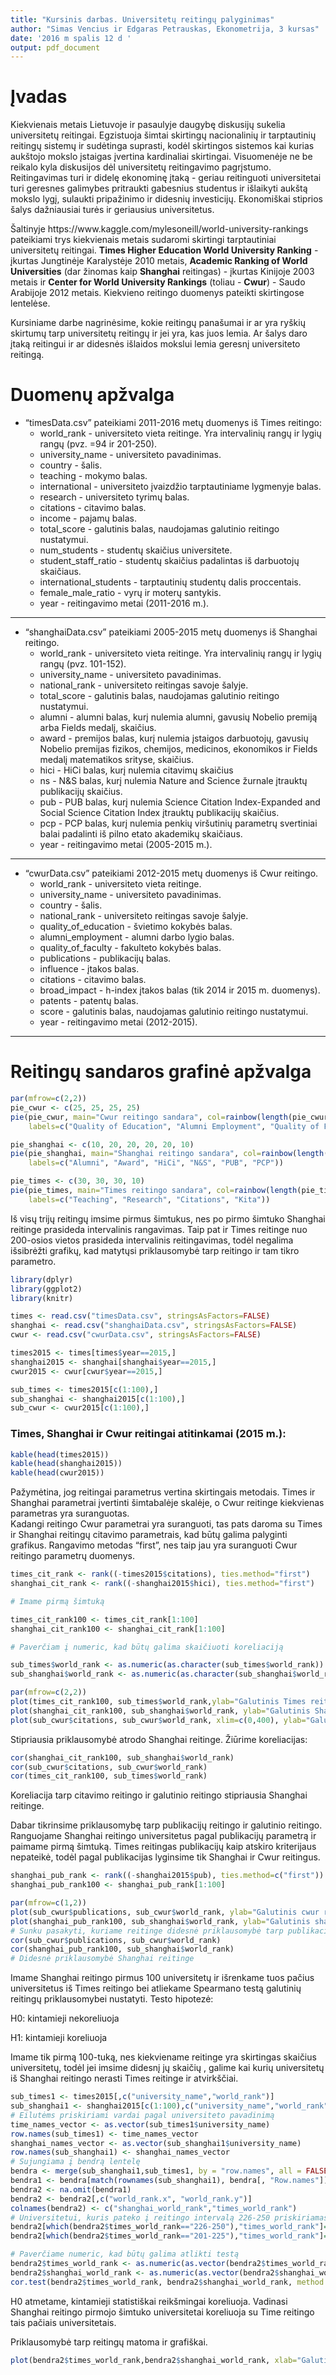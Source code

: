 ---
title: "Kursinis darbas. Universitetų reitingų palyginimas"
author: "Simas Vencius ir Edgaras Petrauskas, Ekonometrija, 3 kursas"
date: '2016 m spalis 12 d '
output: pdf_document
---

Įvadas
=====================================

Kiekvienais metais Lietuvoje ir pasaulyje daugybę diskusijų sukelia universitetų reitingai. Egzistuoja šimtai skirtingų nacionalinių ir tarptautinių reitingų sistemų ir sudėtinga suprasti, kodėl skirtingos sistemos kai kurias aukštojo mokslo įstaigas įvertina kardinaliai skirtingai. Visuomenėje ne be reikalo kyla diskusijos dėl universitetų reitingavimo pagrįstumo. Reitingavimas turi ir didelę ekonominę įtaką - geriau reitinguoti universitetai turi geresnes galimybes pritraukti gabesnius studentus ir išlaikyti aukštą mokslo lygį, sulaukti pripažinimo ir didesnių investicijų. Ekonomiškai stiprios šalys dažniausiai turės ir geriausius universitetus.

Šaltinyje https://www.kaggle.com/mylesoneill/world-university-rankings pateikiami trys kiekvienais metais sudaromi skirtingi tarptautiniai universitetų reitingai. __Times Higher Education World University Ranking__ - įkurtas Jungtinėje Karalystėje 2010 metais, __Academic Ranking of World Universities__ (dar žinomas kaip __Shanghai__ reitingas) - įkurtas Kinijoje 2003 metais ir __Center for World University Rankings__ (toliau - __Cwur__) - Saudo Arabijoje 2012 metais. Kiekvieno reitingo duomenys pateikti skirtingose lentelėse. 

Kursiniame darbe nagrinėsime, kokie reitingų panašumai ir ar yra ryškių skirtumų tarp universitetų reitingų ir jei yra, kas juos lemia.  Ar šalys daro įtaką reitingui ir ar didesnės išlaidos mokslui lemia geresnį universiteto reitingą. 


Duomenų apžvalga
=====================================


* "timesData.csv" pateikiami 2011-2016 metų duomenys iš Times reitingo:
    + world_rank - universiteto vieta reitinge. Yra intervalinių rangų ir lygių rangų (pvz. =94 ir 201-250).
    + university_name - universiteto pavadinimas.
    + country - šalis.
    + teaching - mokymo balas.
    + international - universiteto įvaizdžio tarptautiniame lygmenyje balas.
    + research - universiteto tyrimų balas.
    + citations - citavimo balas.
    + income - pajamų balas.
    + total_score - galutinis balas, naudojamas galutinio reitingo nustatymui.
    + num_students - studentų skaičius universitete.
    + student_staff_ratio - studentų skaičius padalintas iš darbuotojų skaičiaus.
    + international_students - tarptautinių studentų dalis proccentais.
    + female_male_ratio - vyrų ir moterų santykis.
    + year - reitingavimo metai (2011-2016 m.).
    
***

* "shanghaiData.csv" pateikiami 2005-2015 metų duomenys iš Shanghai reitingo.
    + world_rank - universiteto vieta reitinge. Yra intervalinių rangų ir lygių rangų (pvz. 101-152).
    + university_name - universiteto pavadinimas.
    + national_rank - universiteto reitingas savoje šalyje.
    + total_score - galutinis balas, naudojamas galutinio reitingo nustatymui.
    + alumni - alumni balas, kurį nulemia alumni, gavusių Nobelio premiją arba Fields medalį, skaičius.
    + award - premijos balas, kurį nulemia įstaigos darbuotojų, gavusių Nobelio premijas fizikos, chemijos, medicinos, ekonomikos ir Fields medalį matematikos srityse, skaičius.
    + hici - HiCi balas, kurį nulemia citavimų skaičius
    + ns - N&S balas, kurį nulemia Nature and Science žurnale įtrauktų publikacijų skaičius.
    + pub - PUB balas, kurį nulemia Science Citation Index-Expanded and Social Science Citation Index įtrauktų publikacijų skaičius.
    + pcp - PCP balas, kurį nulemia penkių viršutinių parametrų svertiniai balai padalinti iš pilno etato akademikų skaičiaus.
    + year - reitingavimo metai (2005-2015 m.).
    
***

* "cwurData.csv" pateikiami 2012-2015 metų duomenys iš Cwur reitingo.
    + world_rank - universiteto vieta reitinge.
    + university_name - universiteto pavadinimas.
    + country - šalis.
    + national_rank - universiteto reitingas savoje šalyje.
    + quality_of_education - švietimo kokybės balas.
    + alumni_employment - alumni darbo lygio balas.
    + quality_of_faculty - fakulteto kokybės balas.
    + publications - publikacijų balas.
    + influence - įtakos balas.
    + citations - citavimo balas.
    + broad_impact - h-index įtakos balas (tik 2014 ir 2015 m. duomenys).
    + patents - patentų balas.
    + score - galutinis balas, naudojamas galutinio reitingo nustatymui.
    + year - reitingavimo metai (2012-2015).

***

Reitingų sandaros grafinė apžvalga
=====================================

```{r}
par(mfrow=c(2,2))
pie_cwur <- c(25, 25, 25, 25)
pie(pie_cwur, main="Cwur reitingo sandara", col=rainbow(length(pie_cwur)),
    labels=c("Quality of Education", "Alumni Employment", "Quality of Faculty", "Kita"))

pie_shanghai <- c(10, 20, 20, 20, 20, 10)
pie(pie_shanghai, main="Shanghai reitingo sandara", col=rainbow(length(pie_shanghai)),
    labels=c("Alumni", "Award", "HiCi", "N&S", "PUB", "PCP"))

pie_times <- c(30, 30, 30, 10)
pie(pie_times, main="Times reitingo sandara", col=rainbow(length(pie_times)),
    labels=c("Teaching", "Research", "Citations", "Kita"))
```

Iš visų trijų reitingų imsime pirmus šimtukus, nes po pirmo šimtuko Shanghai reitinge prasideda intervalinis rangavimas. Taip pat ir Times reitinge nuo 200-osios vietos prasideda intervalinis reitingavimas, todėl negalima išsibrėžti grafikų, kad matytųsi priklausomybė tarp reitingo ir tam tikro parametro.

```{r, warning=FALSE, message=FALSE, echo=FALSE}
library(dplyr)
library(ggplot2)
library(knitr)

times <- read.csv("timesData.csv", stringsAsFactors=FALSE)
shanghai <- read.csv("shanghaiData.csv", stringsAsFactors=FALSE)
cwur <- read.csv("cwurData.csv", stringsAsFactors=FALSE)

times2015 <- times[times$year==2015,]
shanghai2015 <- shanghai[shanghai$year==2015,]
cwur2015 <- cwur[cwur$year==2015,]

sub_times <- times2015[c(1:100),]
sub_shanghai <- shanghai2015[c(1:100),]
sub_cwur <- cwur2015[c(1:100),]
```

### Times, Shanghai ir Cwur reitingai atitinkamai (2015 m.):  

```{r, echo=FALSE}
kable(head(times2015))
kable(head(shanghai2015))
kable(head(cwur2015))
```

Pažymėtina, jog reitingai parametrus vertina skirtingais metodais. Times ir Shanghai parametrai įvertinti šimtabalėje skalėje, o Cwur reitinge kiekvienas parametras yra suranguotas.  
Kadangi reitingo Cwur parametrai yra suranguoti, tas pats daroma su
Times ir Shanghai reitingų citavimo parametrais, kad būtų galima palyginti grafikus. Rangavimo metodas "first", nes taip jau yra suranguoti Cwur reitingo parametrų duomenys.

```{r}
times_cit_rank <- rank((-times2015$citations), ties.method="first")  
shanghai_cit_rank <- rank((-shanghai2015$hici), ties.method="first")

# Imame pirmą šimtuką

times_cit_rank100 <- times_cit_rank[1:100]
shanghai_cit_rank100 <- shanghai_cit_rank[1:100]

# Paverčiam į numeric, kad būtų galima skaičiuoti koreliaciją

sub_times$world_rank <- as.numeric(as.character(sub_times$world_rank))
sub_shanghai$world_rank <- as.numeric(as.character(sub_shanghai$world_rank))

par(mfrow=c(2,2))
plot(times_cit_rank100, sub_times$world_rank,ylab="Galutinis Times reitingas", xlab="Times citavimo reitingas")
plot(shanghai_cit_rank100, sub_shanghai$world_rank, ylab="Galutinis Shanghai reitingas", xlab="Shanghai citavimo reitingas")
plot(sub_cwur$citations, sub_cwur$world_rank, xlim=c(0,400), ylab="Galutinis Cwur reitingas", xlab="Cwur citavimo reitingas")
```

Stipriausia priklausomybė atrodo Shanghai reitinge. Žiūrime koreliacijas:

```{r}
cor(shanghai_cit_rank100, sub_shanghai$world_rank)
cor(sub_cwur$citations, sub_cwur$world_rank)
cor(times_cit_rank100, sub_times$world_rank)
```

Koreliacija tarp citavimo reitingo ir galutinio reitingo stipriausia Shanghai reitinge.

Dabar tikrinsime priklausomybę tarp publikacijų reitingo ir galutinio reitingo.
Ranguojame Shanghai reitingo universitetus pagal publikacijų parametrą ir paimame pirmą šimtuką. Times reitingas publikacijų kaip atskiro kriterijaus nepateikė, todėl pagal publikacijas lyginsime tik Shanghai ir Cwur reitingus.

```{r}
shanghai_pub_rank <- rank((-shanghai2015$pub), ties.method=c("first")) 
shanghai_pub_rank100 <- shanghai_pub_rank[1:100]

par(mfrow=c(1,2))
plot(sub_cwur$publications, sub_cwur$world_rank, ylab="Galutinis cwur reitingas", xlab="Cwur publikacijų reitingas")
plot(shanghai_pub_rank100, sub_shanghai$world_rank, ylab="Galutinis shanghai reitingas", xlab="Shanghai publikacijų reitingas")
# Sunku pasakyti, kuriame reitinge didesnė priklausomybė tarp publikacijų  reitingo ir galutinio reitingo. Paskaičiuojame koreliaciją
cor(sub_cwur$publications, sub_cwur$world_rank)
cor(shanghai_pub_rank100, sub_shanghai$world_rank)
# Didesnė priklausomybė Shanghai reitinge
```

Imame Shanghai reitingo pirmus 100 universitetų ir išrenkame tuos pačius universitetus iš Times reitingo bei atliekame Spearmano testą galutinių reitingų priklausomybei nustatyti. Testo hipotezė:

H0: kintamieji nekoreliuoja

H1: kintamieji koreliuoja

Imame tik pirmą 100-tuką, nes kiekviename reitinge yra skirtingas skaičius universitetų, todėl jei imsime didesnį jų skaičių , galime kai kurių universitetų iš Shanghai reitingo nerasti Times reitinge ir atvirkščiai.

```{r}
sub_times1 <- times2015[,c("university_name","world_rank")]
sub_shanghai1 <- shanghai2015[c(1:100),c("university_name","world_rank")]
# Eilutėms priskiriami vardai pagal universiteto pavadinimą
time_names_vector <- as.vector(sub_times1$university_name)
row.names(sub_times1) <- time_names_vector
shanghai_names_vector <- as.vector(sub_shanghai1$university_name)
row.names(sub_shanghai1) <- shanghai_names_vector
# Sujungiama į bendrą lentelę
bendra <- merge(sub_shanghai1,sub_times1, by = "row.names", all = FALSE)
bendra1 <- bendra[match(rownames(sub_shanghai1), bendra[, "Row.names"]), -1]
bendra2 <- na.omit(bendra1)
bendra2 <- bendra2[,c("world_rank.x", "world_rank.y")]
colnames(bendra2) <- c("shanghai_world_rank","times_world_rank")
# Universitetui, kuris pateko į reitingo intervalą 226-250 priskiriamas reitingas 238, o kuris pateko į 201-225- 213. Universitetai, kurie pateko i reitingų intervalus buvo tik du.
bendra2[which(bendra2$times_world_rank=="226-250"),"times_world_rank"]=238
bendra2[which(bendra2$times_world_rank=="201-225"),"times_world_rank"]=213

# Paverčiame numeric, kad būtų galima atlikti testą
bendra2$times_world_rank <- as.numeric(as.vector(bendra2$times_world_rank))
bendra2$shanghai_world_rank <- as.numeric(as.vector(bendra2$shanghai_world_rank))
cor.test(bendra2$times_world_rank, bendra2$shanghai_world_rank, method = "spearman")
```

H0 atmetame, kintamieji statistiškai reikšmingai koreliuoja. Vadinasi Shanghai reitingo pirmojo šimtuko universitetai koreliuoja su Time reitingo tais pačiais universitetais. 

Priklausomybė tarp reitingų matoma ir grafiškai.

```{r}
plot(bendra2$times_world_rank,bendra2$shanghai_world_rank, xlab="Galutinis Times reitingas", ylab="Galutinis Shanghai reitingas")
```
